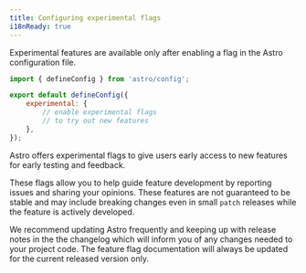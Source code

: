 ```yaml
---
title: Configuring experimental flags
i18nReady: true
---
```


Experimental features are available only after enabling a flag in the Astro configuration file.


```js title="astro.config.mjs"
import { defineConfig } from 'astro/config';

export default defineConfig({
    experimental: {
        // enable experimental flags
        // to try out new features
    },
});
```


Astro offers experimental flags to give users early access to new features for early testing and feedback.

These flags allow you to help guide feature development by reporting issues and sharing your opinions. These features are not guaranteed to be stable and may include breaking changes even in small `patch` releases while the feature is actively developed.

We recommend updating Astro frequently and keeping up with release notes in the the changelog which will inform you of any changes needed to your project code. The feature flag documentation will always be updated for the current released version only.


